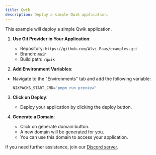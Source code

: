 ```yaml
---
title: Qwik
description: Deploy a simple Qwik application.
---
```


This example will deploy a simple Qwik application.

1. **Use Git Provider in Your Application**:

   - Repository: `https://github.com/Alvi Paas/examples.git`
   - Branch: `main`
   - Build path: `/qwik`

2. **Add Environment Variables**:

- Navigate to the "Environments" tab and add the following variable:
  ```cmd
  NIXPACKS_START_CMD="pnpm run preview"
  ```

3. **Click on Deploy**:

   - Deploy your application by clicking the deploy button.

4. **Generate a Domain**:
   - Click on generate domain button.
   - A new domain will be generated for you.
   - You can use this domain to access your application.

If you need further assistance, join our [Discord server](https://discord.com/invite/2tBnJ3jDJc).
